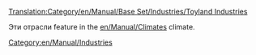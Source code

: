 [[Translation:Category/en/Manual/Base Set/Industries/Toyland Industries]]
{{ru/Перевод|en/Toyland Industries|1}}

Эти отрасли feature in the [[en/Manual/Climates]] climate.

[[Category:en/Manual/Industries]]